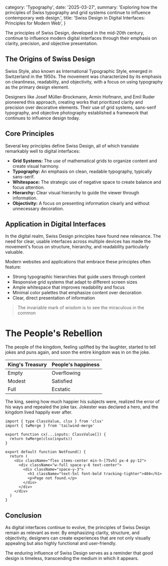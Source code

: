   category: 'Typography',
  date: '2025-03-27',
  summary:
    'Exploring how the principles of Swiss typography and grid systems continue to influence contemporary web design.',
  title: 'Swiss Design in Digital Interfaces: Principles for Modern Web',
}

The principles of Swiss Design, developed in the mid-20th century, continue to influence modern digital interfaces through their emphasis on clarity, precision, and objective presentation.

## The Origins of Swiss Design

Swiss Style, also known as International Typographic Style, emerged in Switzerland in the 1950s. The movement was characterized by its emphasis on cleanliness, readability, and objectivity, with a focus on using typography as the primary design element.

Designers like Josef Müller-Brockmann, Armin Hofmann, and Emil Ruder pioneered this approach, creating works that prioritized clarity and precision over decorative elements. Their use of grid systems, sans-serif typography, and objective photography established a framework that continues to influence design today.

## Core Principles

Several key principles define Swiss Design, all of which translate remarkably well to digital interfaces:

- **Grid Systems:** The use of mathematical grids to organize content and create visual harmony.
- **Typography:** An emphasis on clean, readable typography, typically sans-serif.
- **Whitespace:** The strategic use of negative space to create balance and focus attention.
- **Hierarchy:** Clear visual hierarchy to guide the viewer through information.
- **Objectivity:** A focus on presenting information clearly and without unnecessary decoration.

## Application in Digital Interfaces

In the digital realm, Swiss Design principles have found new relevance. The need for clear, usable interfaces across multiple devices has made the movement's focus on structure, hierarchy, and readability particularly valuable.

Modern websites and applications that embrace these principles often feature:

- Strong typographic hierarchies that guide users through content
- Responsive grid systems that adapt to different screen sizes
- Ample whitespace that improves readability and focus
- Minimal color palettes that emphasize content over decoration
- Clear, direct presentation of information

> The invariable mark of wisdom is to see the miraculous in the common

# The People's Rebellion

The people of the kingdom, feeling uplifted by the laughter, started to tell jokes and puns again, and soon the entire kingdom was in on the joke.

| King's Treasury | People's happiness |
| --------------- | ------------------ |
| Empty           | Overflowing        |
| Modest          | Satisfied          |
| Full            | Ecstatic           |

The king, seeing how much happier his subjects were, realized the error of his ways and repealed the joke tax. Jokester was declared a hero, and the kingdom lived happily ever after.

```tsx
import { type ClassValue, clsx } from 'clsx'
import { twMerge } from 'tailwind-merge'

export function cx(...inputs: ClassValue[]) {
  return twMerge(clsx(inputs))
}

export default function NotFound() {
  return (
    <div className="flex items-center min-h-[75vh] px-4 py-12">
      <div className="w-full space-y-6 text-center">
        <div className="space-y-3">
          <h1 className="text-5xl font-bold tracking-tighter">404</h1>
          <p>Page not found.</p>
        </div>
      </div>
    </div>
  )
}
```

## Conclusion

As digital interfaces continue to evolve, the principles of Swiss Design remain as relevant as ever. By emphasizing clarity, structure, and objectivity, designers can create experiences that are not only visually appealing but also highly functional and user-friendly.

The enduring influence of Swiss Design serves as a reminder that good design is timeless, transcending the medium in which it appears.
